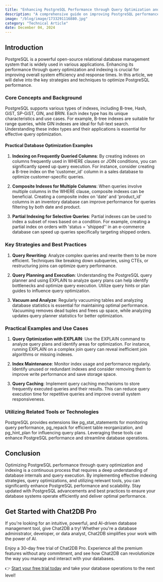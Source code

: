 ```yaml
---
title: "Enhancing PostgreSQL Performance through Query Optimization and Indexing"
description: "A comprehensive guide on improving PostgreSQL performance by optimizing queries and utilizing indexing effectively."
image: "/blog/image/1733291116880.jpg"
category: "Technical Article"
date: December 04, 2024
---
```


## Introduction
PostgreSQL is a powerful open-source relational database management system that is widely used in various applications. Enhancing its performance through query optimization and indexing is crucial for improving overall system efficiency and response times. In this article, we will delve into the key strategies and techniques to optimize PostgreSQL performance.

### Core Concepts and Background
PostgreSQL supports various types of indexes, including B-tree, Hash, GiST, SP-GiST, GIN, and BRIN. Each index type has its unique characteristics and use cases. For example, B-tree indexes are suitable for range queries, while GIN indexes are ideal for full-text search. Understanding these index types and their applications is essential for effective query optimization.

#### Practical Database Optimization Examples
1. **Indexing on Frequently Queried Columns**: By creating indexes on columns frequently used in WHERE clauses or JOIN conditions, you can significantly speed up query execution. For instance, consider creating a B-tree index on the 'customer_id' column in a sales database to optimize customer-specific queries.

2. **Composite Indexes for Multiple Columns**: When queries involve multiple columns in the WHERE clause, composite indexes can be beneficial. Creating a composite index on 'date' and 'product_id' columns in an inventory database can improve performance for queries filtering by both date and product.

3. **Partial Indexing for Selective Queries**: Partial indexes can be used to index a subset of rows based on a condition. For example, creating a partial index on orders with 'status = 'shipped'' in an e-commerce database can speed up queries specifically targeting shipped orders.

### Key Strategies and Best Practices
1. **Query Rewriting**: Analyze complex queries and rewrite them to be more efficient. Techniques like breaking down subqueries, using CTEs, or restructuring joins can optimize query performance.

2. **Query Planning and Execution**: Understanding the PostgreSQL query planner and using EXPLAIN to analyze query plans can help identify bottlenecks and optimize query execution. Utilize query hints or plan guides to influence query optimization.

3. **Vacuum and Analyze**: Regularly vacuuming tables and analyzing database statistics is essential for maintaining optimal performance. Vacuuming removes dead tuples and frees up space, while analyzing updates query planner statistics for better optimization.

### Practical Examples and Use Cases
1. **Query Optimization with EXPLAIN**: Use the EXPLAIN command to analyze query plans and identify areas for optimization. For instance, running EXPLAIN on a complex join query can reveal inefficient join algorithms or missing indexes.

2. **Index Maintenance**: Monitor index usage and performance regularly. Identify unused or redundant indexes and consider removing them to improve write performance and save storage space.

3. **Query Caching**: Implement query caching mechanisms to store frequently executed queries and their results. This can reduce query execution time for repetitive queries and improve overall system responsiveness.

### Utilizing Related Tools or Technologies
PostgreSQL provides extensions like pg_stat_statements for monitoring query performance, pg_repack for efficient table reorganization, and pg_hint_plan for influencing query plans. Leveraging these tools can enhance PostgreSQL performance and streamline database operations.

## Conclusion
Optimizing PostgreSQL performance through query optimization and indexing is a continuous process that requires a deep understanding of database internals and query execution. By implementing effective indexing strategies, query optimizations, and utilizing relevant tools, you can significantly enhance PostgreSQL performance and scalability. Stay updated with PostgreSQL advancements and best practices to ensure your database systems operate efficiently and deliver optimal performance.

## Get Started with Chat2DB Pro

If you're looking for an intuitive, powerful, and AI-driven database management tool, give Chat2DB a try! Whether you're a database administrator, developer, or data analyst, Chat2DB simplifies your work with the power of AI.

Enjoy a 30-day free trial of Chat2DB Pro. Experience all the premium features without any commitment, and see how Chat2DB can revolutionize the way you manage and interact with your databases.

👉 [Start your free trial today](https://chat2db.ai/pricing) and take your database operations to the next level!
